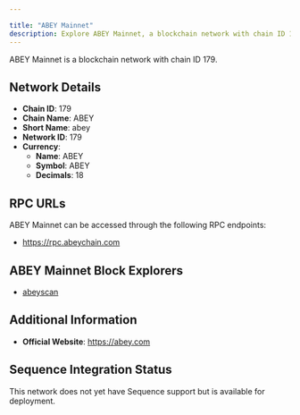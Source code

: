 ```yaml
---

title: "ABEY Mainnet"
description: Explore ABEY Mainnet, a blockchain network with chain ID 179. Learn about its native currency, ABEY, and how to interact with the network.
---
```




ABEY Mainnet is a blockchain network with chain ID 179.

## Network Details

- **Chain ID**: 179
- **Chain Name**: ABEY
- **Short Name**: abey
- **Network ID**: 179
- **Currency**: 
  - **Name**: ABEY
  - **Symbol**: ABEY
  - **Decimals**: 18

## RPC URLs

ABEY Mainnet can be accessed through the following RPC endpoints:

- https://rpc.abeychain.com

## ABEY Mainnet Block Explorers

- [abeyscan](https://abeyscan.com)

## Additional Information

- **Official Website**: https://abey.com

## Sequence Integration Status

This network does not yet have Sequence support but is available for deployment.
